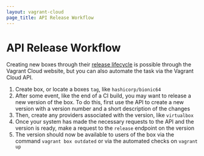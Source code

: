 ```yaml
---
layout: vagrant-cloud
page_title: API Release Workflow
---
```


# API Release Workflow

Creating new boxes through their [release lifecycle](/vagrant-cloud/boxes/lifecycle)
is possible through the Vagrant Cloud website, but you can also automate
the task via the Vagrant Cloud API.

1. Create box, or locate a boxes `tag`, like `hashicorp/bionic64`
2. After some event, like the end of a CI build, you may want to
   release a new version of the box. To do this, first use the API to
   create a new version with a version number and a short description
   of the changes
3. Then, create any providers associated with the version, like
   `virtualbox`
4. Once your system has made the necessary requests to the API and the
   version is ready, make a request to the `release` endpoint on the version
5. The version should now be available to users of the box via
   the command `vagrant box outdated` or via the automated checks on
   `vagrant up`
